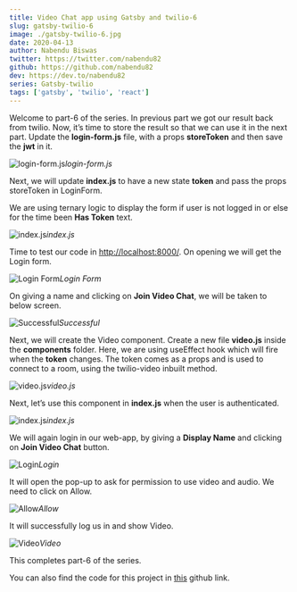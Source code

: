 ```yaml
---
title: Video Chat app using Gatsby and twilio-6
slug: gatsby-twilio-6
image: ./gatsby-twilio-6.jpg
date: 2020-04-13
author: Nabendu Biswas
twitter: https://twitter.com/nabendu82
github: https://github.com/nabendu82
dev: https://dev.to/nabendu82
series: Gatsby-twilio
tags: ['gatsby', 'twilio', 'react']
---
```


Welcome to part-6 of the series. In previous part we got our result back from twilio. Now, it’s time to store the result so that we can use it in the next part. Update the **login-form.js** file, with a props **storeToken** and then save the **jwt** in it.

![login-form.js](https://ik.imagekit.io/thewebdev/GatsbyTwilio/6/1_JgS8UNV7R.png)*login-form.js*

Next, we will update **index.js** to have a new state **token** and pass the props storeToken in LoginForm.

We are using ternary logic to display the form if user is not logged in or else for the time been **Has Token** text.

![index.js](https://ik.imagekit.io/thewebdev/GatsbyTwilio/6/2_RSgMhwUtW.png)*index.js*

Time to test our code in [http://localhost:8000/](http://localhost:8000/). On opening we will get the Login form.

![Login Form](https://ik.imagekit.io/thewebdev/GatsbyTwilio/6/3_c6GsZKQl9.png)*Login Form*

On giving a name and clicking on **Join Video Chat**, we will be taken to below screen.

![Successful](https://ik.imagekit.io/thewebdev/GatsbyTwilio/6/4_0M4R6bD6Q4.png)*Successful*

Next, we will create the Video component. Create a new file **video.js** inside the **components** folder. Here, we are using useEffect hook which will fire when the **token** changes. The token comes as a props and is used to connect to a room, using the twilio-video inbuilt method.

![video.js](https://ik.imagekit.io/thewebdev/GatsbyTwilio/6/5_xwrHuoQqc.png)*video.js*

Next, let’s use this component in **index.js** when the user is authenticated.

![index.js](https://ik.imagekit.io/thewebdev/GatsbyTwilio/6/6_TwotAGG7yZ.png)*index.js*

We will again login in our web-app, by giving a **Display Name** and clicking on **Join Video Chat** button.

![Login](https://ik.imagekit.io/thewebdev/GatsbyTwilio/6/7_akkgWmdSY0.png)*Login*

It will open the pop-up to ask for permission to use video and audio. We need to click on Allow.

![Allow](https://ik.imagekit.io/thewebdev/GatsbyTwilio/6/8_QGIBCQAjOU.png)*Allow*

It will successfully log us in and show Video.

![Video](https://ik.imagekit.io/thewebdev/GatsbyTwilio/6/9_yAYlU4Yhv5.png)*Video*

This completes part-6 of the series.

You can also find the code for this project in [this](https://github.com/nabendu82/SimpleVideoApp) github link.
